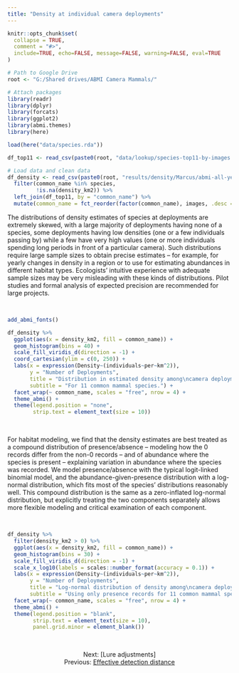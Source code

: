 ```yaml
---
title: "Density at individual camera deployments"
---
```


```r
knitr::opts_chunk$set(
  collapse = TRUE,
  comment = "#>",
  include=TRUE, echo=FALSE, message=FALSE, warning=FALSE, eval=TRUE
)

# Path to Google Drive
root <- "G:/Shared drives/ABMI Camera Mammals/"

# Attach packages
library(readr)
library(dplyr)
library(forcats)
library(ggplot2)
library(abmi.themes)
library(here)

load(here("data/species.rda"))

df_top11 <- read_csv(paste0(root, "data/lookup/species-top11-by-images.csv"))

# Load data and clean data
df_density <- read_csv(paste0(root, "results/density/Marcus/abmi-all-years_density_2020-07-30.csv")) %>%
  filter(common_name %in% species,
         !is.na(density_km2)) %>%
  left_join(df_top11, by = "common_name") %>%
  mutate(common_name = fct_reorder(factor(common_name), images, .desc = TRUE))

```

The distributions of density estimates of species at deployments are extremely skewed, with a large majority of deployments having none of a species, some deployments having low densities (one or a few individuals passing by) while a few have very high values (one or more individuals spending long periods in front of a particular camera). Such distributions require large sample sizes to obtain precise estimates – for example, for yearly changes in density in a region or to use for estimating abundances in different habitat types. Ecologists’ intuitive experience with adequate sample sizes may be very misleading with these kinds of distributions. Pilot studies and formal analysis of expected precision are recommended for large projects.

<br>

```r

add_abmi_fonts()

df_density %>%
  ggplot(aes(x = density_km2, fill = common_name)) +
  geom_histogram(bins = 40) +
  scale_fill_viridis_d(direction = -1) +
  coord_cartesian(ylim = c(0, 250)) +
  labs(x = expression(Density~(individuals~per~km^2)),
       y = "Number of Deployments",
       title = "Distribution in estimated density among\ncamera deployments",
       subtitle = "For 11 common mammal species.") +
  facet_wrap(~ common_name, scales = "free", nrow = 4) +
  theme_abmi() +
  theme(legend.position = "none",
        strip.text = element_text(size = 10))

```

<br>

For habitat modeling, we find that the density estimates are best treated as a compound distribution of presence/absence – modeling how the 0 records differ from the non-0 records – and of abundance where the species is present – explaining variation in abundance where the species was recorded. We model presence/absence with the typical logit-linked binomial model, and the abundance-given-presence distribution with a log-normal distribution, which fits most of the species’ distributions reasonably well. This compound distribution is the same as a zero-inflated log-normal distribution, but explicitly treating the two components separately allows more flexible modeling and critical examination of each component.

<br>

```r

df_density %>%
  filter(density_km2 > 0) %>%
  ggplot(aes(x = density_km2, fill = common_name)) + 
  geom_histogram(bins = 30) +
  scale_fill_viridis_d(direction = -1) +
  scale_x_log10(labels = scales::number_format(accuracy = 0.1)) +
  labs(x = expression(Density~(individuals~per~km^2)),
       y = "Number of Deployments",
       title = "Log-normal distribution of density among\ncamera deployments",
       subtitle = "Using only presence records for 11 common mammal species.") +
  facet_wrap(~ common_name, scales = "free", nrow = 4) +
  theme_abmi() +
  theme(legend.position = "blank",
        strip.text = element_text(size = 10),
        panel.grid.minor = element_blank())

```

<br>

<center>
Next: [Lure adjustments] <br>
Previous: [Effective detection distance](link)
</center>

<br>